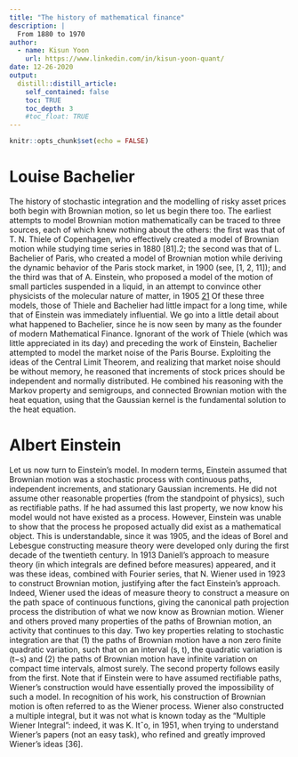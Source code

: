```yaml
---
title: "The history of mathematical finance"
description: |
  From 1880 to 1970
author:
  - name: Kisun Yoon
    url: https://www.linkedin.com/in/kisun-yoon-quant/
date: 12-26-2020
output:
  distill::distill_article:
    self_contained: false
    toc: TRUE
    toc_depth: 3
    #toc_float: TRUE
---
```



```r
knitr::opts_chunk$set(echo = FALSE)
```


# Louise Bachelier
The history of stochastic integration and the modelling of risky asset prices both
begin with Brownian motion, so let us begin there too. The earliest attempts to
model Brownian motion mathematically can be traced to three sources, each of
which knew nothing about the others: the first was that of T. N. Thiele of Copenhagen,
who effectively created a model of Brownian motion while studying time
series in 1880 [81].2; the second was that of L. Bachelier of Paris, who created a
model of Brownian motion while deriving the dynamic behavior of the Paris stock
market, in 1900 (see, [1, 2, 11]); and the third was that of A. Einstein, who proposed
a model of the motion of small particles suspended in a liquid, in an attempt to
convince other physicists of the molecular nature of matter, in 1905 [21](See [64] for
a discussion of Einstein’s model and his motivations.) Of these three models, those
of Thiele and Bachelier had little impact for a long time, while that of Einstein was
immediately influential.
We go into a little detail about what happened to Bachelier, since he is now
seen by many as the founder of modern Mathematical Finance. Ignorant of the
work of Thiele (which was little appreciated in its day) and preceding the work
of Einstein, Bachelier attempted to model the market noise of the Paris Bourse.
Exploiting the ideas of the Central Limit Theorem, and realizing that market noise
should be without memory, he reasoned that increments of stock prices should be
independent and normally distributed. He combined his reasoning with the Markov
property and semigroups, and connected Brownian motion with the heat equation,
using that the Gaussian kernel is the fundamental solution to the heat equation.

# Albert Einstein
Let us now turn to Einstein’s model. In modern terms, Einstein assumed that
Brownian motion was a stochastic process with continuous paths, independent increments,
and stationary Gaussian increments. He did not assume other reasonable
properties (from the standpoint of physics), such as rectifiable paths. If he had
assumed this last property, we now know his model would not have existed as a
process. However, Einstein was unable to show that the process he proposed actually
did exist as a mathematical object. This is understandable, since it was 1905,
and the ideas of Borel and Lebesgue constructing measure theory were developed
only during the first decade of the twentieth century.
In 1913 Daniell’s approach to measure theory (in which integrals are defined
before measures) appeared, and it was these ideas, combined with Fourier series,
that N. Wiener used in 1923 to construct Brownian motion, justifying after the fact
Einstein’s approach. Indeed, Wiener used the ideas of measure theory to construct
a measure on the path space of continuous functions, giving the canonical path projection
process the distribution of what we now know as Brownian motion. Wiener
and others proved many properties of the paths of Brownian motion, an activity
that continues to this day. Two key properties relating to stochastic integration are
that (1) the paths of Brownian motion have a non zero finite quadratic variation,
such that on an interval (s, t), the quadratic variation is (t−s) and (2) the paths of
Brownian motion have infinite variation on compact time intervals, almost surely.
The second property follows easily from the first. Note that if Einstein were to have
assumed rectifiable paths, Wiener’s construction would have essentially proved the
impossibility of such a model. In recognition of his work, his construction of Brownian
motion is often referred to as the Wiener process. Wiener also constructed a
multiple integral, but it was not what is known today as the “Multiple Wiener Integral”:
indeed, it was K. Itˆo, in 1951, when trying to understand Wiener’s papers
(not an easy task), who refined and greatly improved Wiener’s ideas [36].


